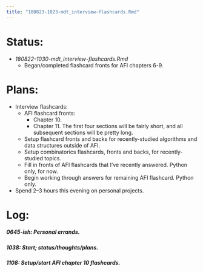 ```yaml
---
title: "180823-1023-mdt_interview-flashcards.Rmd"
---
```


# Status:

- _180822-1030-mdt_interview-flashcards.Rmd_
  - Began/completed flashcard fronts for AFI chapters 6-9.


# Plans:

- Interview flashcards:
  - AFI flashcard fronts:
    - Chapter 10.
    - Chapter 11. The first four sections will be fairly short, and all subsequent sections will be pretty long.
  - Setup flashcard fronts and backs for recently-studied algorithms and data structures outside of AFI.
  - Setup combinatorics flashcards, fronts and backs, for recently-studied topics.
  - Fill in fronts of AFI flashcards that I've recently answered. Python only, for now.
  - Begin working through answers for remaining AFI flashcard. Python only.
- Spend 2--3 hours this evening on personal projects.


# Log:

##### 0645-ish: Personal errands.

##### 1038: Start; status/thoughts/plans.

##### 1108: Setup/start AFI chapter 10 flashcards.
